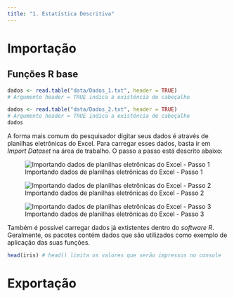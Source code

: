 ```yaml
---
title: "1. Estatística Descritiva"
---
```


# Importação
## Funções R base

```r
dados <- read.table("data/Dados_1.txt", header = TRUE)
# Argumento header = TRUE indica a existência de cabeçalho
```

```r
dados <- read.table("data/Dados_2.txt", header = TRUE)
# Argumento header = TRUE indica a existência de cabeçalho
dados
```

A forma mais comum do pesquisador digitar seus dados é através de planilhas eletrônicas do Excel. Para carregar esses dados, basta ir em *Import Dataset* na área de trabalho. O passo a passo está descrito abaixo: \indt{importar planílias}

![Importando dados de planilhas eletrônicas do Excel - Passo 1](figs/Import.png)

![Importando dados de planilhas eletrônicas do Excel - Passo 2](figs/Import1.png)

![Importando dados de planilhas eletrônicas do Excel - Passo 3](figs/Import2.png)

Também é possível carregar dados já extistentes dentro do *software R*. Geralmente, os pacotes contém dados que são utilizados como exemplo de aplicação das suas funções.

```r
head(iris) # head() limita os valores que serão impressos no console
```


# Exportação 